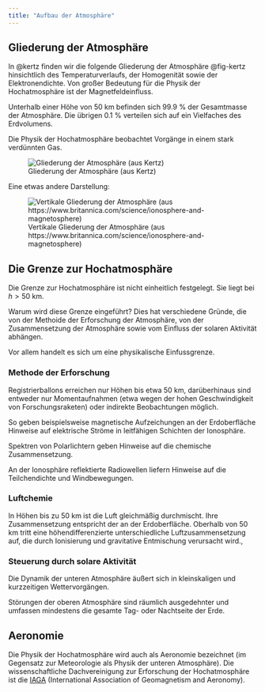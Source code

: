 ```yaml
---
title: "Aufbau der Atmosphäre"
---
```


## Gliederung der Atmosphäre

In @kertz finden wir die folgende Gliederung der Atmosphäre @fig-kertz hinsichtlich des Temperaturverlaufs, der Homogenität sowie der Elektronendichte. Von großer Bedeutung für die Physik der Hochatmosphäre ist der Magnetfeldeinfluss.

Unterhalb einer Höhe von 50 km befinden sich 99.9 % der Gesamtmasse der Atmosphäre. Die übrigen 0.1 % verteilen sich auf ein Vielfaches des Erdvolumens.

Die Physik der Hochatmosphäre beobachtet Vorgänge in einem stark verdünnten Gas.

![Gliederung der Atmosphäre (aus Kertz)](images/paste-CCE7768B.png){#fig-kertz}

Eine etwas andere Darstellung:

![Vertikale Gliederung der Atmosphäre (aus https://www.britannica.com/science/ionosphere-and-magnetosphere)](images/paste-437D2E62.png)

## Die Grenze zur Hochatmosphäre

Die Grenze zur Hochatmosphäre ist nicht einheitlich festgelegt. Sie liegt bei $h > 50$ km.

Warum wird diese Grenze eingeführt? Dies hat verschiedene Gründe, die von der Methoide der Erforschung der Atmosphäre, von der Zusammensetzung der Atmosphäre sowie vom Einfluss der solaren Aktivität abhängen.

Vor allem handelt es sich um eine physikalische Einfussgrenze.

### Methode der Erforschung

Registrierballons erreichen nur Höhen bis etwa 50 km, darüberhinaus sind entweder nur Momentaufnahmen (etwa wegen der hohen Geschwindigkeit von Forschungsraketen) oder indirekte Beobachtungen möglich.

So geben beispielsweise magnetische Aufzeichungen an der Erdoberfläche Hinweise auf elektrische Ströme in leitfähigen Schichten der Ionosphäre.

Spektren von Polarlichtern geben Hinweise auf die chemische Zusammensetzung.

An der Ionosphäre reflektierte Radiowellen liefern Hinweise auf die Teilchendichte und Windbewegungen.

### Luftchemie

In Höhen bis zu 50 km ist die Luft gleichmäßig durchmischt. Ihre Zusammensetzung entspricht der an der Erdoberfläche. Oberhalb von 50 km tritt eine höhendifferenzierte unterschiedliche Luftzusammensetzung auf, die durch Ionisierung und gravitative Entmischung verursacht wird.,

### Steuerung durch solare Aktivität

Die Dynamik der unteren Atmosphäre äußert sich in kleinskaligen und kurzzeitigen Wettervorgängen.

Störungen der oberen Atmosphäre sind räumlich ausgedehnter und umfassen mindestens die gesamte Tag- oder Nachtseite der Erde.

## Aeronomie

Die Physik der Hochatmosphäre wird auch als Aeronomie bezeichnet (im Gegensatz zur Meteorologie als Physik der unteren Atmosphäre). Die wissenschaftliche Dachvereinigung zur Erforschung der Hochatmosphäre ist die [IAGA](https://www.iaga-aiga.org/) (International Association of Geomagnetism and Aeronomy).
